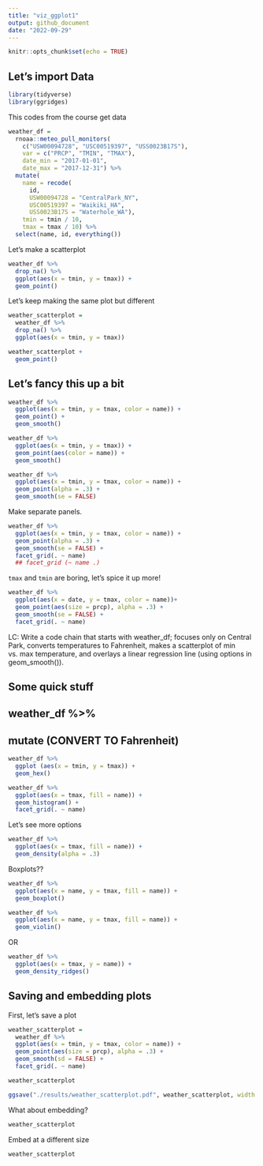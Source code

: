 ```yaml
---
title: "viz_ggplot1"
output: github_document
date: "2022-09-29"
---
```


```r
knitr::opts_chunk$set(echo = TRUE)
```

## Let's import Data

```r
library(tidyverse)
library(ggridges)
```

This codes from the course get data

```r
weather_df = 
  rnoaa::meteo_pull_monitors(
    c("USW00094728", "USC00519397", "USS0023B17S"),
    var = c("PRCP", "TMIN", "TMAX"), 
    date_min = "2017-01-01",
    date_max = "2017-12-31") %>%
  mutate(
    name = recode(
      id, 
      USW00094728 = "CentralPark_NY", 
      USC00519397 = "Waikiki_HA",
      USS0023B17S = "Waterhole_WA"),
    tmin = tmin / 10,
    tmax = tmax / 10) %>%
  select(name, id, everything())
```

Let's make a scatterplot

```r
weather_df %>% 
  drop_na() %>% 
  ggplot(aes(x = tmin, y = tmax)) +
  geom_point()
```

Let's keep making the same plot but different
```r
weather_scatterplot = 
  weather_df %>% 
  drop_na() %>% 
  ggplot(aes(x = tmin, y = tmax)) 

weather_scatterplot +
  geom_point()
```
## Let's fancy this up a bit
```r
weather_df %>% 
  ggplot(aes(x = tmin, y = tmax, color = name)) +
  geom_point() +
  geom_smooth()
```

```r
weather_df %>% 
  ggplot(aes(x = tmin, y = tmax)) +
  geom_point(aes(color = name)) +
  geom_smooth()
```

```r
weather_df %>% 
  ggplot(aes(x = tmin, y = tmax, color = name)) +
  geom_point(alpha = .3) +
  geom_smooth(se = FALSE)
```

Make separate panels.

```r
weather_df %>% 
  ggplot(aes(x = tmin, y = tmax, color = name)) +
  geom_point(alpha = .3) +
  geom_smooth(se = FALSE) +
  facet_grid(. ~ name)
  ## facet_grid (~ name .)
```

`tmax` and `tmin` are boring, let's spice it up more!

```r
weather_df %>% 
  ggplot(aes(x = date, y = tmax, color = name))+
  geom_point(aes(size = prcp), alpha = .3) +
  geom_smooth(se = FALSE) +
  facet_grid(. ~ name)
```

LC: Write a code chain that starts with weather_df; focuses only on Central Park, converts temperatures to Fahrenheit, makes a scatterplot of min vs. max temperature, and overlays a linear regression line (using options in geom_smooth()).


## Some quick stuff
## weather_df %>% 
## mutate (CONVERT TO Fahrenheit)


```r
weather_df %>% 
  ggplot (aes(x = tmin, y = tmax)) +
  geom_hex()
```

```r
weather_df %>% 
  ggplot(aes(x = tmax, fill = name)) +
  geom_histogram() +
  facet_grid(. ~ name)
```

Let's see more options
```r
weather_df %>% 
  ggplot(aes(x = tmax, fill = name)) +
  geom_density(alpha = .3) 
```

Boxplots??

```r
weather_df %>% 
  ggplot(aes(x = name, y = tmax, fill = name)) +
  geom_boxplot()
```

```r
weather_df %>% 
  ggplot(aes(x = name, y = tmax, fill = name)) +
  geom_violin()
```

OR

```r
weather_df %>% 
  ggplot(aes(x = tmax, y = name)) +
  geom_density_ridges()
```

## Saving and embedding plots
First, let's save a plot

```r
weather_scatterplot =
  weather_df %>% 
  ggplot(aes(x = tmin, y = tmax, color = name)) +
  geom_point(aes(size = prcp), alpha = .3) +
  geom_smooth(sd = FALSE) +
  facet_grid(. ~ name)

weather_scatterplot

ggsave("./results/weather_scatterplot.pdf", weather_scatterplot, width = 8, height = 5)
```

What about embedding?

```r
weather_scatterplot
```

Embed at a different size
```r
weather_scatterplot
```






